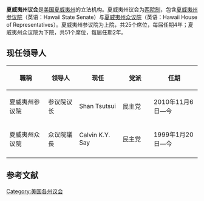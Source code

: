 {{Unreferenced|time=2020-07-03T10:48:51+00:00}}
{{Infobox legislature
 | name              = 夏威夷州议会
 | coa_pic           = Seal of the State of Hawaii.svg
 | session_room      = 
 | house_type        =  两院制
 | houses            = [[夏威夷州参议院|夏威夷州参议院]] <br />[[夏威夷州众议院|夏威夷州众议院]]
 | term_limits       = 
 | new_session       = 
 | leader1_type      = 参议院议长
 | leader1           = [[Shan_Tsutsui|Shan Tsutsui]]
 | party1            = ([[民主黨_(美國)|民主党]])
 | election1         = 2010年11月6日
 | leader2_type      = 众议院議長
 | leader2           = [[Calvin_K.Y._Say|Calvin K.Y. Say]]
 | party2            = ([[民主黨_(美國)|民主党]])
 | election2         = 1999年1月20日
 | authority         = 
 | members           = 25（参）51（众）
 | last_election1    = 
 | next_election1    = 
 | redistricting     = 
 | political_groups1 = 
 | meeting_place     =[[File:Hawaii_State_Capitol,_Honolulu.jpg|200px]]<br>[[夏威夷州议会大厦|夏威夷州议会大厦]]
 | website           = 
}}
'''夏威夷州议会'''是[[美国|美国]][[夏威夷州|夏威夷州]]的立法机构。夏威夷州议会为[[两院制|两院制]]，包含[[夏威夷州参议院|夏威夷州参议院]]（英语：Hawaii State Senate）与[[夏威夷州众议院|夏威夷州众议院]]（英语：Hawaii House of Representatives）。夏威夷州参议院为上院，共25个席位，每届任期4年；夏威夷州众议院为下院，共51个席位，每届任期2年。

==现任领导人==
{| class="wikitable sortable" style="text-align: center;"
|-
! width="120" | 職稱
! width="90"| 领导人
! width="120"| 现任
! width="90"| 党派
! width="140"| 任期
|- 
| 夏威夷州参议院 || 参议院议长 || Shan Tsutsui || 民主党 || 2010年11月6日—今
|- 
| 夏威夷州众议院 || 众议院議長 || Calvin K.Y. Say || 民主党 || 1999年1月20日—今
|- 
|}

== 参考文献 ==
{{reflist|colwidth=30em}}
{{美国立法机构}}

{{hawaii-stub}}
[[Category:美国各州议会|Category:美国各州议会]]